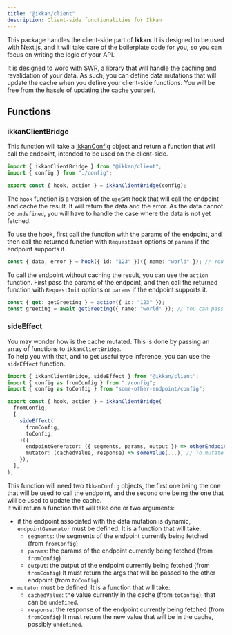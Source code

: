 ```yaml
---
title: "@ikkan/client"
description: Client-side functionalities for Ikkan
---
```



This package handles the client-side part of **Ikkan**. It is designed to be used with Next.js, and it will take care of the boilerplate code for you, so you can focus on writing the logic of your API.

It is designed to word with [SWR](https://swr.vercel.app/), a library that will handle the caching and revalidation of your data. As such, you can define data mutations that will update the cache when you define your client-side functions. You will be free from the hassle of updating the cache yourself.

## Functions

### ikkanClientBridge

This function will take a [IkkanConfig](/docs/ikkan-core#type-ikkanconfig) object and return a function that will call the endpoint, intended to be used on the client-side.

```ts
import { ikkanClientBridge } from "@ikkan/client";
import { config } from "./config";

export const { hook, action } = ikkanClientBridge(config);
```

The `hook` function is a version of the `useSWR` hook that will call the endpoint and cache the result. It will return the data and the error. As the data cannot be `undefined`, you will have to handle the case where the data is not yet fetched.

To use the hook, first call the function with the params of the endpoint, and then call the returned function with `RequestInit` options or `params` if the endpoint supports it.

```ts
const { data, error } = hook({ id: "123" })({ name: "world" }); // You can pass RequestInit to the fetcher
```

To call the endpoint without caching the result, you can use the `action` function. First pass the params of the endpoint, and then call the returned function with `RequestInit` options or `params` if the endpoint supports it.

```ts
const { get: getGreeting } = action({ id: "123" });
const greeting = await getGreeting({ name: "world" }); // You can pass RequestInit to the fetcher
```

### sideEffect

You may wonder how is the cache mutated. This is done by passing an array of functions to `ikkanClientBridge`.\
To help you with that, and to get useful type inference, you can use the `sideEffect` function.

```ts
import { ikkanClientBridge, sideEffect } from "@ikkan/client";
import { config as fromConfig } from "./config";
import { config as toConfig } from "some-other-endpoint/config";

export const { hook, action } = ikkanClientBridge(
  fromConfig,
  [
    sideEffect(
      fromConfig,
      toConfig,
    )({
      endpointGenerator: ({ segments, params, output }) => otherEndpoint(...), // To generate the args required by the other endpoint
      mutator: (cachedValue, response) => someValue(...), // To mutate the cache
    }),
  ],
);
```

This function will need two `IkkanConfig` objects, the first one being the one that will be used to call the endpoint, and the second one being the one that will be used to update the cache.\
It will return a function that will take one or two arguments:
- if the endpoint associated with the data mutation is dynamic, `endpointGenerator` must be defined. It is a function that will take:
  - `segments`: the segments of the endpoint currently being fetched (from `fromConfig`)
  - `params`: the params of the endpoint currently being fetched (from `fromConfig`)
  - `output`: the output of the endpoint currently being fetched (from `fromConfig`)
  It must return the args that will be passed to the other endpoint (from `toConfig`).
- `mutator` must be defined. It is a function that will take:
  - `cachedValue`: the value currently in the cache (from `toConfig`), that can be `undefined`.
  - `response`: the response of the endpoint currently being fetched (from `fromConfig`)
  It must return the new value that will be in the cache, possibly `undefined`.